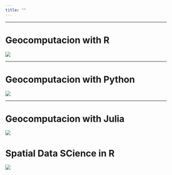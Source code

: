 ```yaml
---
title: ""
---
```


***

# Geocomputacion with R

[![](https://geocompx.org/static/img/book_cover_r2.jpg)](https://r.geocompx.org)


***

# Geocomputacion with Python

[![](https://geocompx.org/static/img/book_cover_py.png)](https://py.geocompx.org)




***

# Geocomputacion with Julia

[![](https://geocompx.org/static/img/book_cover_jl.png)](https://jl.geocompx.org)



# Spatial Data SCience in R

[![](https://r-spatial.org/book/images/cover.jpg)](https://r-spatial.org/book/)


